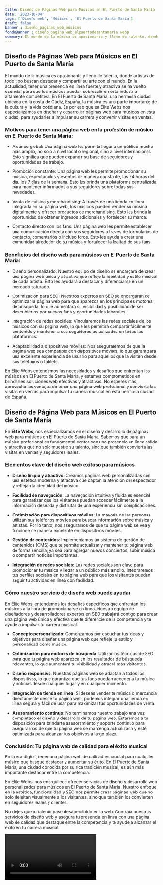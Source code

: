 ```yaml
---
title: Diseño de Páginas Web para Músicos en El Puerto de Santa María
date: '2023-10-04'
tags: ['Diseño web', 'Músicos', 'El Puerto de Santa María']
draft: false
banner : diseño_paginas_web_músicos
fondoBanner : diseño_pagina_web_elpuertodesantamaría.webp
summary: El mundo de la música es apasionante y lleno de talento, donde artistas de todo tipo buscan destacar y compartir su arte con el mundo. En la actualidad, tener una presencia en línea fuerte y atractiva se ha vuelto esencial para que los músicos puedan sobresalir en esta industria altamente competitiva. En El Puerto de Santa María, una hermosa ciudad ubicada en la costa de Cádiz, España, la música es una parte importante de la cultura y la vida cotidiana. Es por eso que en Élite Webs nos especializamos en diseñar y desarrollar páginas web para músicos en esta ciudad, para ayudarles a impulsar su carrera y convertir visitas en ventas.
---
```


## Diseño de Páginas Web para Músicos en El Puerto de Santa María

El mundo de la música es apasionante y lleno de talento, donde artistas de todo tipo buscan destacar y compartir su arte con el mundo. En la actualidad, tener una presencia en línea fuerte y atractiva se ha vuelto esencial para que los músicos puedan sobresalir en esta industria altamente competitiva. En El Puerto de Santa María, una hermosa ciudad ubicada en la costa de Cádiz, España, la música es una parte importante de la cultura y la vida cotidiana. Es por eso que en Élite Webs nos especializamos en diseñar y desarrollar páginas web para músicos en esta ciudad, para ayudarles a impulsar su carrera y convertir visitas en ventas.

### Motivos para tener una página web en la profesión de músico en El Puerto de Santa María:

- Alcance global: Una página web les permite llegar a un público mucho más amplio, no solo a nivel local o regional, sino a nivel internacional. Esto significa que pueden expandir su base de seguidores y oportunidades de trabajo.

- Promoción constante: Una página web les permite promocionar su música, espectáculos y eventos de manera constante, las 24 horas del día, los 7 días de la semana. Esto les brinda una plataforma centralizada para mantener informados a sus seguidores sobre todas sus novedades.

- Venta de música y merchandising: A través de una tienda en línea integrada en su página web, los músicos pueden vender su música digitalmente y ofrecer productos de merchandising. Esto les brinda la oportunidad de obtener ingresos adicionales y fortalecer su marca.

- Contacto directo con los fans: Una página web les permite establecer una comunicación directa con sus seguidores a través de formularios de contacto, comentarios o incluso foros. Esto les ayuda a crear una comunidad alrededor de su música y fortalecer la lealtad de sus fans.

### Beneficios del diseño web para músicos en El Puerto de Santa María:

- Diseño personalizado: Nuestro equipo de diseño se encargará de crear una página web única y atractiva que refleje la identidad y estilo musical de cada artista. Esto les ayudará a destacar y diferenciarse en un mercado saturado.

- Optimización para SEO: Nuestros expertos en SEO se encargarán de optimizar la página web para que aparezca en los principales motores de búsqueda, lo que aumentará su visibilidad y posibilidad de ser descubiertos por nuevos fans y oportunidades laborales.

- Integración de redes sociales: Vincularemos las redes sociales de los músicos con su página web, lo que les permitirá compartir fácilmente contenido y mantener a sus seguidores actualizados en todas las plataformas.

- Adaptabilidad a dispositivos móviles: Nos aseguraremos de que la página web sea compatible con dispositivos móviles, lo que garantizará una excelente experiencia de usuario para aquellos que la visiten desde sus teléfonos o tablets.

En Élite Webs entendemos las necesidades y desafíos que enfrentan los músicos en El Puerto de Santa María, y estamos comprometidos en brindarles soluciones web efectivas y atractivas. No esperes más, aprovecha las ventajas de tener una página web profesional y convierte las visitas en ventas para impulsar tu carrera musical en esta hermosa ciudad de España.

<GifSeo />

<Cta />

## Diseño de Página Web para Músicos en El Puerto de Santa María

En **Élite Webs**, nos especializamos en el diseño y desarrollo de páginas web para músicos en El Puerto de Santa María. Sabemos que para un músico profesional es fundamental contar con una presencia en línea sólida y atractiva que no solo muestre su talento, sino que también convierta las visitas en ventas y seguidores leales.

### Elementos clave del diseño web exitoso para músicos

- **Diseño limpio y atractivo**: Creamos páginas web personalizadas con una estética moderna y atractiva que captan la atención del espectador y reflejan la identidad del músico.

- **Facilidad de navegación**: La navegación intuitiva y fluida es esencial para garantizar que los visitantes puedan acceder fácilmente a la información deseada y disfrutar de una experiencia sin complicaciones.

- **Optimización para dispositivos móviles**: La mayoría de las personas utilizan sus teléfonos móviles para buscar información sobre música y artistas. Por lo tanto, nos aseguramos de que tu página web se vea y funcione de manera excelente en dispositivos móviles.

- **Gestión de contenidos**: Implementamos un sistema de gestión de contenidos (CMS) que te permite actualizar y mantener tu página web de forma sencilla, ya sea para agregar nuevos conciertos, subir música o compartir noticias importantes.

- **Integración de redes sociales**: Las redes sociales son clave para promocionar tu música y llegar a un público más amplio. Integraremos tus perfiles sociales en tu página web para que los visitantes puedan seguir tu actividad en línea con facilidad.

### Cómo nuestro servicio de diseño web puede ayudar

En Élite Webs, entendemos los desafíos específicos que enfrentan los músicos a la hora de promocionarse en línea. Nuestro equipo de diseñadores y desarrolladores expertos en SEO trabajará contigo para crear una página web única y efectiva que te diferencie de la competencia y te ayude a impulsar tu carrera musical.

- **Concepto personalizado**: Comenzamos por escuchar tus ideas y objetivos para diseñar una página web que refleje tu estilo y personalidad como músico.

- **Optimización para motores de búsqueda**: Utilizamos técnicas de SEO para que tu página web aparezca en los resultados de búsqueda relevantes, lo que aumentará tu visibilidad y atraerá más visitantes.

- **Diseño responsivo**: Nuestras páginas web se adaptan a todos los dispositivos, lo que garantiza que tus fans puedan acceder a tu música y noticias desde cualquier lugar y en cualquier momento.

- **Integración de tienda en línea**: Si deseas vender tu música o mercancía directamente desde tu página web, podemos integrar una tienda en línea segura y fácil de usar para maximizar tus oportunidades de venta.

- **Asesoramiento continuo**: No terminamos nuestro trabajo una vez completado el diseño y desarrollo de tu página web. Estaremos a tu disposición para brindarte asesoramiento y soporte continuo para asegurarnos de que tu página web se mantenga actualizada y esté optimizada para alcanzar tus objetivos a largo plazo.

### Conclusión: Tu página web de calidad para el éxito musical

En la era digital, tener una página web de calidad es crucial para cualquier músico que busque destacar y aumentar su éxito. En El Puerto de Santa María, una ciudad conocida por su rica tradición musical, es aún más importante destacar entre la competencia.

En Élite Webs, nos enorgullece ofrecer servicios de diseño y desarrollo web personalizados para músicos en El Puerto de Santa María. Nuestro enfoque en la estética, funcionalidad y SEO nos permite crear páginas web que no solo deleitan visualmente a los visitantes, sino que también los convierten en seguidores leales y clientes.

No dejes que tu talento pase desapercibido en la web. Contrata nuestros servicios de diseño web y asegura tu presencia en línea con una página web de calidad que destaque entre la competencia y te ayude a alcanzar el éxito en tu carrera musical.

<Video />

<CtaBot job='Músicos' city='El Puerto de Santa María'/>

<Gmaps query='El Puerto de Santa María+españa+maps' />
